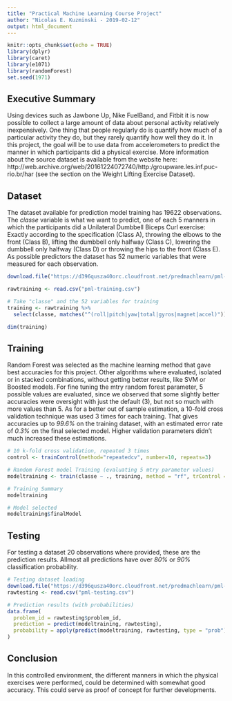 ---
title: "Practical Machine Learning Course Project"
author: "Nicolas E. Kuzminski - 2019-02-12"
output: html_document
---

```{r setup, include=FALSE}
knitr::opts_chunk$set(echo = TRUE)
library(dplyr)
library(caret)
library(e1071)
library(randomForest)
set.seed(1971)
```


## Executive Summary

Using devices such as Jawbone Up, Nike FuelBand, and Fitbit it is now possible to collect a large amount of data about personal activity relatively inexpensively. One thing that people regularly do is quantify how much of a particular activity they do, but they rarely quantify how well they do it. In this project, the goal will be to use data from accelerometers to predict the manner in which participants did a physical exercise. More information about the source dataset is available from the website here: http://web.archive.org/web/20161224072740/http:/groupware.les.inf.puc-rio.br/har (see the section on the Weight Lifting Exercise Dataset).


## Dataset

The dataset available for prediction model training has 19622 observations. 
The *classe* variable is what we want to predict, one of each 5 manners in which the participants did a Unilateral Dumbbell Biceps Curl exercise: Exactly according to the specification (Class A), throwing the elbows to the front (Class B), lifting the dumbbell only halfway (Class C), lowering the dumbbell only halfway (Class D) or throwing the hips to the front (Class E). 
As possible predictors the dataset has 52 numeric variables that were measured for each observation.  

```{r loading}
download.file("https://d396qusza40orc.cloudfront.net/predmachlearn/pml-training.csv", "pml-training.csv")

rawtraining <- read.csv("pml-training.csv")

# Take "classe" and the 52 variables for training 
training <- rawtraining %>% 
  select(classe, matches("^(roll|pitch|yaw|total|gyros|magnet|accel)"))

dim(training)
```


## Training

Random Forest was selected as the machine learning method that gave best accuracies for this project. Other algorithms where evaluated, isolated or in stacked combinations, without getting better results, like SVM or Boosted models.
For fine tuning the mtry random forest parameter, 5 possible values are evaluated, since we observed that some slightly better accuracies were oversight with just the default (3), but not so much with more values than 5.
As for a better out of sample estimation, a 10-fold cross validation technique was used 3 times for each training. That gives accuracies up to *99.6%* on the training dataset, with an estimated error rate of *0.3%* on the final selected model. Higher validation parameters didn't much increased these estimations.    

```{r training, cache=TRUE}
# 10 k-fold cross validation, repeated 3 times
control <- trainControl(method="repeatedcv", number=10, repeats=3)

# Random Forest model Training (evaluating 5 mtry parameter values)
modeltraining <- train(classe ~ ., training, method = "rf", trControl = control, tuneLength = 5) 

# Training Summary
modeltraining

# Model selected
modeltraining$finalModel
```


## Testing 

For testing a dataset 20 observations where provided, these are the prediction results.
Allmost all predictions have over *80%* or *90%* classification probability. 

```{r testing}

# Testing dataset loading
download.file("https://d396qusza40orc.cloudfront.net/predmachlearn/pml-testing.csv", "pml-testing.csv")
rawtesting <- read.csv("pml-testing.csv")

# Prediction results (with probabilities)   
data.frame(
  problem_id = rawtesting$problem_id, 
  prediction = predict(modeltraining, rawtesting),
  probability = apply(predict(modeltraining, rawtesting, type = "prob"),1,max)
)
```


## Conclusion

In this controlled environment, the different manners in which the physical exercises were performed, could be determined with somewhat good accuracy. This could serve as proof of concept for further developments.

